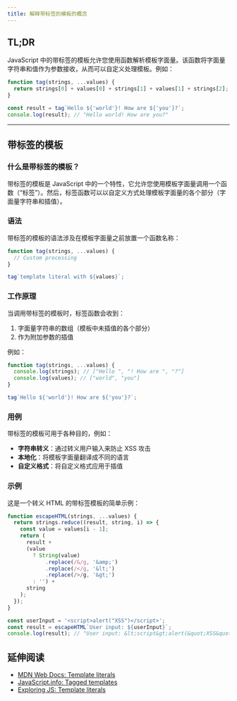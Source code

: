 ```yaml
---
title: 解释带标签的模板的概念
---
```


## TL;DR

JavaScript 中的带标签的模板允许您使用函数解析模板字面量。该函数将字面量字符串和值作为参数接收，从而可以自定义处理模板。例如：

```js live
function tag(strings, ...values) {
  return strings[0] + values[0] + strings[1] + values[1] + strings[2];
}

const result = tag`Hello ${'world'}! How are ${'you'}?`;
console.log(result); // "Hello world! How are you?"
```

***

## 带标签的模板

### 什么是带标签的模板？

带标签的模板是 JavaScript 中的一个特性，它允许您使用模板字面量调用一个函数（“标签”）。然后，标签函数可以以自定义方式处理模板字面量的各个部分（字面量字符串和插值）。

### 语法

带标签的模板的语法涉及在模板字面量之前放置一个函数名称：

```js
function tag(strings, ...values) {
  // Custom processing
}

tag`template literal with ${values}`;
```

### 工作原理

当调用带标签的模板时，标签函数会收到：

1. 字面量字符串的数组（模板中未插值的各个部分）
2. 作为附加参数的插值

例如：

```js live
function tag(strings, ...values) {
  console.log(strings); // ["Hello ", "! How are ", "?"]
  console.log(values); // ["world", "you"]
}

tag`Hello ${'world'}! How are ${'you'}?`;
```

### 用例

带标签的模板可用于各种目的，例如：

* **字符串转义**：通过转义用户输入来防止 XSS 攻击
* **本地化**：将模板字面量翻译成不同的语言
* **自定义格式**：将自定义格式应用于插值

### 示例

这是一个转义 HTML 的带标签模板的简单示例：

```js live
function escapeHTML(strings, ...values) {
  return strings.reduce((result, string, i) => {
    const value = values[i - 1];
    return (
      result +
      (value
        ? String(value)
            .replace(/&/g, '&amp;')
            .replace(/</g, '&lt;')
            .replace(/>/g, '&gt;')
        : '') +
      string
    );
  });
}

const userInput = '<script>alert("XSS")</script>';
const result = escapeHTML`User input: ${userInput}`;
console.log(result); // "User input: &lt;script&gt;alert(&quot;XSS&quot;)&lt;/script&gt;"
```

## 延伸阅读

* [MDN Web Docs: Template literals](https://developer.mozilla.org/en-US/docs/Web/JavaScript/Reference/Template_literals#tagged_templates)
* [JavaScript.info: Tagged templates](https://javascript.info/tagged-templates)
* [Exploring JS: Template literals](http://exploringjs.com/es6/ch_template-literals.html#tagged-templates)
